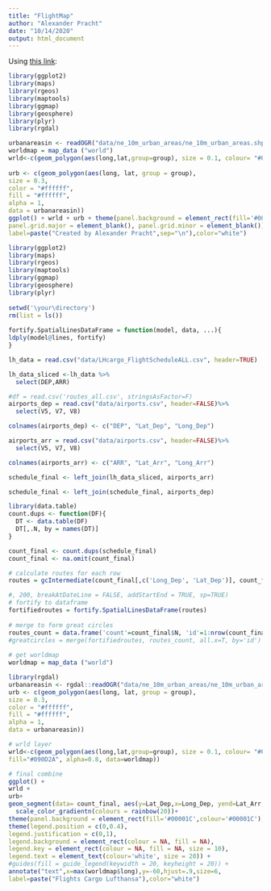```yaml
---
title: "FlightMap"
author: "Alexander Pracht"
date: "10/14/2020"
output: html_document
---
```

Using [this link](https://weiminwang.blog/2015/06/24/use-r-to-plot-flight-routes-on-a-fancy-world-background/):


```r
library(ggplot2)
library(maps)
library(rgeos)
library(maptools)
library(ggmap)
library(geosphere)
library(plyr)
library(rgdal)

urbanareasin <- readOGR("data/ne_10m_urban_areas/ne_10m_urban_areas.shp")
worldmap = map_data ("world")
wrld<-c(geom_polygon(aes(long,lat,group=group), size = 0.1, colour= "#090D2A", fill="#090D2A", alpha=0.8, data=worldmap))
 
urb <- c(geom_polygon(aes(long, lat, group = group),
size = 0.3,
color = "#ffffff",
fill = "#ffffff",
alpha = 1,
data = urbanareasin))
ggplot() + wrld + urb + theme(panel.background = element_rect(fill='#00001C',colour='#00001C'),
panel.grid.major = element_blank(), panel.grid.minor = element_blank()) + annotate("text",x=max(worldmap$long),y=-60,hjust=.9,size=3,
label=paste("Created by Alexander Pracht",sep="\n"),color="white")

```

```r
library(ggplot2)
library(maps)
library(rgeos)
library(maptools)
library(ggmap)
library(geosphere)
library(plyr)
 
setwd('\your\directory')
rm(list = ls())
 
fortify.SpatialLinesDataFrame = function(model, data, ...){
ldply(model@lines, fortify)
}

lh_data = read.csv("data/LHcargo_FlightScheduleALL.csv", header=TRUE)

lh_data_sliced <-lh_data %>%
  select(DEP,ARR)

#df = read.csv('routes_all.csv', stringsAsFactor=F)
airports_dep = read.csv("data/airports.csv", header=FALSE)%>%
  select(V5, V7, V8)

colnames(airports_dep) <- c("DEP", "Lat_Dep", "Long_Dep")

airports_arr = read.csv("data/airports.csv", header=FALSE)%>%
  select(V5, V7, V8)

colnames(airports_arr) <- c("ARR", "Lat_Arr", "Long_Arr")

schedule_final <- left_join(lh_data_sliced, airports_arr)

schedule_final <- left_join(schedule_final, airports_dep)

library(data.table)
count.dups <- function(DF){
  DT <- data.table(DF)
  DT[,.N, by = names(DT)]
}

count_final <- count.dups(schedule_final)
count_final <- na.omit(count_final)

# calculate routes for each row
routes = gcIntermediate(count_final[,c('Long_Dep', 'Lat_Dep')], count_final[,c('Long_Arr', 'Lat_Arr')], addStartEnd=TRUE, breakAtDateLine=TRUE)

#, 200, breakAtDateLine = FALSE, addStartEnd = TRUE, sp=TRUE)
# fortify to dataframe
fortifiedroutes = fortify.SpatialLinesDataFrame(routes)
 
# merge to form great circles
routes_count = data.frame('count'=count_final$N, 'id'=1:nrow(count_final), 'Airport'=count_final$DEP)
#greatcircles = merge(fortifiedroutes, routes_count, all.x=T, by='id')
 
# get worldmap
worldmap = map_data ("world")

library(rgdal) 
urbanareasin <- rgdal::readOGR("data/ne_10m_urban_areas/ne_10m_urban_areas.shp")
urb <- c(geom_polygon(aes(long, lat, group = group),
size = 0.3,
color = "#ffffff",
fill = "#ffffff",
alpha = 1,
data = urbanareasin))

# wrld layer
wrld<-c(geom_polygon(aes(long,lat,group=group), size = 0.1, colour= "#090D2A",
fill="#090D2A", alpha=0.8, data=worldmap))

# final combine
ggplot() +
wrld +
urb+
geom_segment(data= count_final, aes(y=Lat_Dep,x=Long_Dep, yend=Lat_Arr, xend=Long_Arr, colour=N), alpha = 0.3)+ 
  scale_color_gradientn(colours = rainbow(20))+
theme(panel.background = element_rect(fill='#00001C',colour='#00001C'), panel.grid.major = element_blank(), panel.grid.minor = element_blank()) +
theme(legend.position = c(0,0.4),
legend.justification = c(0,1),
legend.background = element_rect(colour = NA, fill = NA),
legend.key = element_rect(colour = NA, fill = NA, size = 10),
legend.text = element_text(colour='white', size = 20)) +
#guides(fill = guide_legend(keywidth = 20, keyheight = 20)) +
annotate("text",x=max(worldmap$long),y=-60,hjust=.9,size=6,
label=paste("Flights Cargo Lufthansa"),color="white")

```

